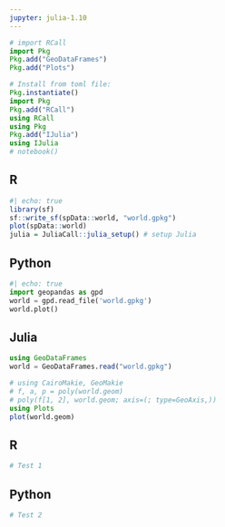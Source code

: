 ```yaml
---
jupyter: julia-1.10
---
```


```julia
# import RCall
import Pkg
Pkg.add("GeoDataFrames")
Pkg.add("Plots")

# Install from toml file:
Pkg.instantiate()
import Pkg
Pkg.add("RCall")
using RCall
using Pkg
Pkg.add("IJulia")
using IJulia
# notebook()
```



::: {.panel-tabset group="language"}

## R

```r
#| echo: true
library(sf)
sf::write_sf(spData::world, "world.gpkg")
plot(spData::world)
julia = JuliaCall::julia_setup() # setup Julia
```

## Python

```python
#| echo: true
import geopandas as gpd
world = gpd.read_file('world.gpkg')
world.plot()
```

## Julia

```julia
using GeoDataFrames
world = GeoDataFrames.read("world.gpkg")
```
```julia
# using CairoMakie, GeoMakie
# f, a, p = poly(world.geom)
# poly(f[1, 2], world.geom; axis=(; type=GeoAxis,))
using Plots
plot(world.geom)
```

:::

::: {.panel-tabset group="language"}

## R

```r
# Test 1
```

## Python

```python
# Test 2
```

:::
